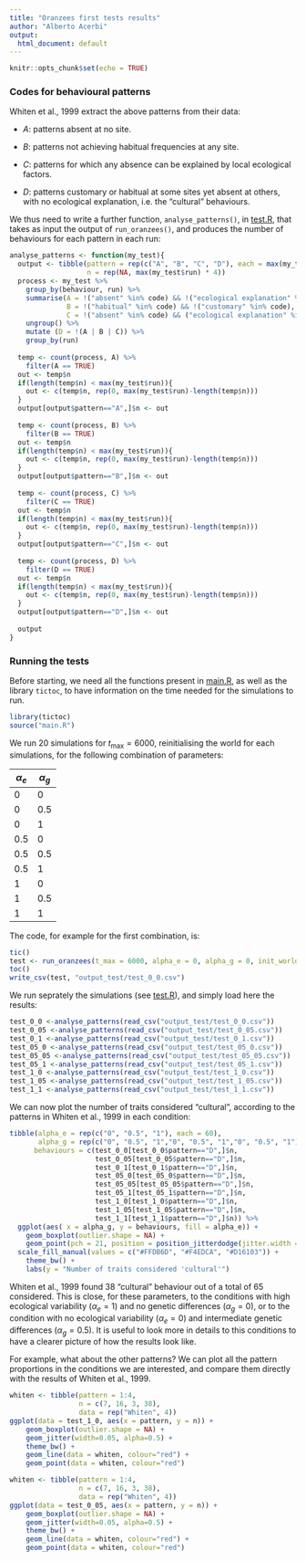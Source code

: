 ```yaml
---
title: "Oranzees first tests results"
author: "Alberto Acerbi"
output:
  html_document: default
---
```


```r
knitr::opts_chunk$set(echo = TRUE)
```


### Codes for behavioural patterns

Whiten et al., 1999 extract the above patterns from their data:

* *A*: patterns absent at no site.

* *B*: patterns not achieving habitual frequencies at any site.

* *C*: patterns for which any absence can be explained by local ecological factors.

* *D*: patterns customary or habitual at some sites yet absent at others, with no ecological explanation, i.e. the "cultural" behaviours.

We thus need to write a further function, `analyse_patterns()`, in [test.R](test.R), that takes as input the output of `run_oranzees()`, and produces the number of behaviours for each pattern in each run:

```r
analyse_patterns <- function(my_test){
  output <- tibble(pattern = rep(c("A", "B", "C", "D"), each = max(my_test$run)), 
                   n = rep(NA, max(my_test$run) * 4))
  process <- my_test %>%
    group_by(behaviour, run) %>%
    summarise(A = !("absent" %in% code) && !("ecological explanation" %in% code), 
              B = !("habitual" %in% code) && !("customary" %in% code),
              C = !("absent" %in% code) && ("ecological explanation" %in% code)) %>%
    ungroup() %>%
    mutate (D = !(A | B | C)) %>%
    group_by(run)
  
  temp <- count(process, A) %>%
    filter(A == TRUE)
  out <- temp$n
  if(length(temp$n) < max(my_test$run)){
    out <- c(temp$n, rep(0, max(my_test$run)-length(temp$n)))
  }
  output[output$pattern=="A",]$n <- out  
  
  temp <- count(process, B) %>%
    filter(B == TRUE)
  out <- temp$n
  if(length(temp$n) < max(my_test$run)){
    out <- c(temp$n, rep(0, max(my_test$run)-length(temp$n)))
  }
  output[output$pattern=="B",]$n <- out  
  
  temp <- count(process, C) %>%
    filter(C == TRUE)
  out <- temp$n
  if(length(temp$n) < max(my_test$run)){
    out <- c(temp$n, rep(0, max(my_test$run)-length(temp$n)))
  }
  output[output$pattern=="C",]$n <- out 
  
  temp <- count(process, D) %>%
    filter(D == TRUE)
  out <- temp$n
  if(length(temp$n) < max(my_test$run)){
    out <- c(temp$n, rep(0, max(my_test$run)-length(temp$n)))
  }
  output[output$pattern=="D",]$n <- out 
  
  output
}

```

### Running the tests

Before starting, we need all the functions present in [main.R](main.R), as well as the library `tictoc`, to have information on the time needed for the simulations to run.

```r
library(tictoc)
source("main.R")
```

We run 20 simulations for $t_\text{max}=6000$, reinitialising the world for each simulations, for the following combination of parameters:

$\alpha_e$ | $\alpha_g$ 
------|-------
0     | 0
0     | 0.5
0     | 1
0.5   | 0
0.5   | 0.5 
0.5   | 1
1     | 0
1     | 0.5
1     | 1

The code, for example for the first combination, is:

```r
tic()
test <- run_oranzees(t_max = 6000, alpha_e = 0, alpha_g = 0, init_world = TRUE, n_run = 20)
toc()
write_csv(test, "output_test/test_0_0.csv")
```

We run seprately the simulations (see [test.R](test.R)), and simply load here the results:

```r
test_0_0 <-analyse_patterns(read_csv("output_test/test_0_0.csv"))
test_0_05 <-analyse_patterns(read_csv("output_test/test_0_05.csv"))
test_0_1 <-analyse_patterns(read_csv("output_test/test_0_1.csv"))
test_05_0 <-analyse_patterns(read_csv("output_test/test_05_0.csv"))
test_05_05 <-analyse_patterns(read_csv("output_test/test_05_05.csv"))
test_05_1 <-analyse_patterns(read_csv("output_test/test_05_1.csv"))
test_1_0 <-analyse_patterns(read_csv("output_test/test_1_0.csv"))
test_1_05 <-analyse_patterns(read_csv("output_test/test_1_05.csv"))
test_1_1 <-analyse_patterns(read_csv("output_test/test_1_1.csv"))
```

We can now plot the number of traits considered "cultural", according to the patterns in Whiten et al., 1999 in each condition:

```r
tibble(alpha_e = rep(c("0", "0.5", "1"), each = 60), 
       alpha_g = rep(c("0", "0.5", "1","0", "0.5", "1","0", "0.5", "1"), each = 20),
      behaviours = c(test_0_0[test_0_0$pattern=="D",]$n, 
                     test_0_05[test_0_05$pattern=="D",]$n,
                     test_0_1[test_0_1$pattern=="D",]$n,
                     test_05_0[test_05_0$pattern=="D",]$n,
                     test_05_05[test_05_05$pattern=="D",]$n,
                     test_05_1[test_05_1$pattern=="D",]$n,
                     test_1_0[test_1_0$pattern=="D",]$n,
                     test_1_05[test_1_05$pattern=="D",]$n,
                     test_1_1[test_1_1$pattern=="D",]$n)) %>%
  ggplot(aes( x = alpha_g, y = behaviours, fill = alpha_e)) +
    geom_boxplot(outlier.shape = NA) +
    geom_point(pch = 21, position = position_jitterdodge(jitter.width = 0.1)) +
  scale_fill_manual(values = c("#FFDB6D", "#F4EDCA", "#D16103")) +
    theme_bw() +
    labs(y = "Number of traits considered 'cultural'") 
```

Whiten et al., 1999 found 38 "cultural" behaviour out of a total of 65 considered. This is close, for these parameters, to the conditions with high ecological variability ($\alpha_e=1$) and no genetic differences ($\alpha_g=0$), or to the condition with no ecological variability ($\alpha_e=0$) and intermediate genetic differences ($\alpha_g=0.5$).  It is useful to look more in details to this conditions to have a clearer picture of how the results look like. 

For example, what about the other patterns? We can plot all the pattern proportions in the conditions we are interested, and compare them directly with the results of Whiten et al., 1999.

```r
whiten <- tibble(pattern = 1:4, 
                 n = c(7, 16, 3, 38), 
                 data = rep("Whiten", 4)) 
ggplot(data = test_1_0, aes(x = pattern, y = n)) +
    geom_boxplot(outlier.shape = NA) +
    geom_jitter(width=0.05, alpha=0.5) +
    theme_bw() +
    geom_line(data = whiten, colour="red") +
    geom_point(data = whiten, colour="red") 
```

```r
whiten <- tibble(pattern = 1:4, 
                 n = c(7, 16, 3, 38), 
                 data = rep("Whiten", 4)) 
ggplot(data = test_0_05, aes(x = pattern, y = n)) +
    geom_boxplot(outlier.shape = NA) +
    geom_jitter(width=0.05, alpha=0.5) +
    theme_bw() +
    geom_line(data = whiten, colour="red") +
    geom_point(data = whiten, colour="red") 
```
